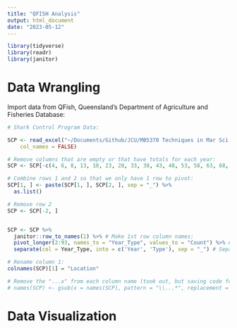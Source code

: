 ```yaml
---
title: "QFISH Analysis"
output: html_document
date: "2023-05-12"
---
```


```r
library(tidyverse)
library(readr)
library(janitor)
```


# Data Wrangling

Import data from QFish, Queensland's Department of Agriculture and Fisheries Database:

```r
# Shark Control Program Data: 

SCP <- read_excel("~/Documents/Github/JCU/MB5370 Techniques in Mar Sci 1/data/Shark_Control_Program.xlsx", 
    col_names = FALSE)
```

```r
# Remove columns that are empty or that have totals for each year:
SCP <- SCP[-c(4, 6, 8, 13, 18, 23, 28, 33, 38, 43, 48, 53, 58, 63, 68, 73, 78, 83, 88, 93, 98, 103, 108, 113, 118, 119)]  

# Combine rows 1 and 2 so that we only have 1 row to pivot:
SCP[1, ] <- paste(SCP[1, ], SCP[2, ], sep = "_") %>% 
  as.list()

# Remove row 2
SCP <- SCP[-2, ]


SCP <- SCP %>% 
  janitor::row_to_names(1) %>% # Make 1st row column names:
  pivot_longer(2:93, names_to = "Year_Type", values_to = "Count") %>% # Pivot so that Year_Type becomes a column
  separate(col = Year_Type, into = c('Year', 'Type'), sep = "_") # Separate column Year_Type into two columns

# Rename column 1:
colnames(SCP)[1] = "Location"
```

```r
# Remove the "...x" from each column name (took out, but saving code for other situations)
# names(SCP) <- gsub(x = names(SCP), pattern = "\\...*", replacement = "")
```


# Data Visualization








